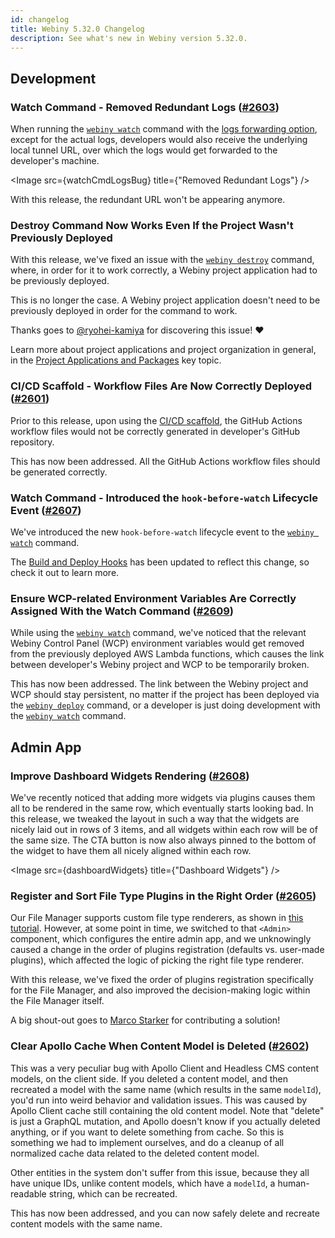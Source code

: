 ```yaml
---
id: changelog
title: Webiny 5.32.0 Changelog
description: See what's new in Webiny version 5.32.0.
---
```



## Development

### Watch Command - Removed Redundant Logs ([#2603](https://github.com/webiny/webiny-js/pull/2603))

When running the [`webiny watch`](/docs/{version}/core-development-concepts/basics/watch-command) command with the [logs forwarding option](/docs/{version}/core-development-concepts/basics/watch-command#enabling-logs-forwarding), except for the actual logs, developers would also receive the underlying local tunnel URL, over which the logs would get forwarded to the developer's machine.

<Image src={watchCmdLogsBug} title={"Removed Redundant Logs"} />

With this release, the redundant URL won't be appearing anymore.

### Destroy Command Now Works Even If the Project Wasn't Previously Deployed

With this release, we've fixed an issue with the [`webiny destroy`](/docs/{version}/infrastructure/basics/destroy-cloud-infrastructure) command, where, in order for it to work correctly, a Webiny project application had to be previously deployed.

This is no longer the case. A Webiny project application doesn't need to be previously deployed in order for the command to work.

Thanks goes to [@ryohei-kamiya](https://github.com/ryohei-kamiya) for discovering this issue! ❤️

<Alert type="info" title="Project Applications">

Learn more about project applications and project organization in general, in the [Project Applications and Packages](/docs/{version}/core-development-concepts/project-organization/project-applications-and-packages) key topic.

</Alert>

### CI/CD Scaffold - Workflow Files Are Now Correctly Deployed ([#2601](https://github.com/webiny/webiny-js/pull/2601))

Prior to this release, upon using the [CI/CD scaffold](/docs/{version}/core-development-concepts/ci-cd/setup), the GitHub Actions workflow files would not be correctly generated in developer's GitHub repository.

This has now been addressed. All the GitHub Actions workflow files should be generated correctly.

### Watch Command - Introduced the `hook-before-watch` Lifecycle Event ([#2607](https://github.com/webiny/webiny-js/pull/2607))

We've introduced the new `hook-before-watch` lifecycle event to the [`webiny watch`](/docs/{version}/core-development-concepts/basics/watch-command) command.

The [Build and Deploy Hooks](/docs/{version}/infrastructure/basics/build-and-deploy-hooks) has been updated to reflect this change, so check it out to learn more.

### Ensure WCP-related Environment Variables Are Correctly Assigned With the Watch Command ([#2609](https://github.com/webiny/webiny-js/pull/2609))

While using the [`webiny watch`](/docs/{version}/core-development-concepts/basics/watch-command) command, we've noticed that the relevant Webiny Control Panel (WCP) environment variables would get removed from the previously deployed AWS Lambda functions, which causes the link between developer's Webiny project and WCP to be temporarily broken.

This has now been addressed. The link between the Webiny project and WCP should stay persistent, no matter if the project has been deployed via the [`webiny deploy`](/docs/{version}/core-development-concepts/basics/project-deployment) command, or a developer is just doing development with the [`webiny watch`](/docs/{version}/core-development-concepts/basics/watch-command) command.

## Admin App

### Improve Dashboard Widgets Rendering ([#2608](https://github.com/webiny/webiny-js/pull/2608))

We've recently noticed that adding more widgets via plugins causes them all to be rendered in the same row, which eventually starts looking bad. In this release, we tweaked the layout in such a way that the widgets are nicely laid out in rows of 3 items, and all widgets within each row will be of the same size. The CTA button is now also always pinned to the bottom of the widget to have them all nicely aligned within each row.

<Image src={dashboardWidgets} title={"Dashboard Widgets"} />

### Register and Sort File Type Plugins in the Right Order ([#2605](https://github.com/webiny/webiny-js/pull/2605))

Our File Manager supports custom file type renderers, as shown in [this tutorial](/docs/{version}/file-manager/extending/create-a-file-type-plugin). However, at some point in time, we switched to that `<Admin>` component, which configures the entire admin app, and we unknowingly caused a change in the order of plugins registration (defaults vs. user-made plugins), which affected the logic of picking the right file type renderer.

With this release, we've fixed the order of plugins registration specifically for the File Manager, and also improved the decision-making logic within the File Manager itself.

A big shout-out goes to [Marco Starker](https://github.com/DasRed) for contributing a solution!

### Clear Apollo Cache When Content Model is Deleted ([#2602](https://github.com/webiny/webiny-js/pull/2602))

This was a very peculiar bug with Apollo Client and Headless CMS content models, on the client side. If you deleted a content model, and then recreated a model with the same name (which results in the same `modelId`), you'd run into weird behavior and validation issues. This was caused by Apollo Client cache still containing the old content model. Note that "delete" is just a GraphQL mutation, and Apollo doesn't know if you actually deleted anything, or if you want to delete something from cache. So this is something we had to implement ourselves, and do a cleanup of all normalized cache data related to the deleted content model.

Other entities in the system don't suffer from this issue, because they all have unique IDs, unlike content models, which have a `modelId`, a human-readable string, which can be recreated.

This has now been addressed, and you can now safely delete and recreate content models with the same name.
